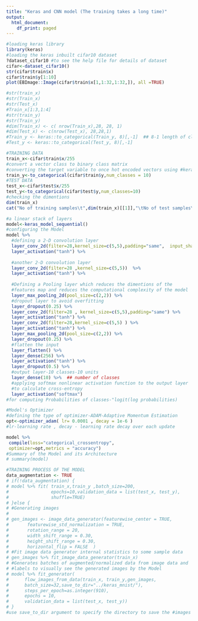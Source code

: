 ```yaml
---
title: "Keras and CNN model (The training takes a long time)"
output:
  html_document:
    df_print: paged
---
```


```r
#loading keras library
library(keras)
#loading the keras inbuilt cifar10 dataset
?dataset_cifar10 #to see the help file for details of dataset
cifar<-dataset_cifar10()
str(cifar$train$x)
cifar$train$y[1:10]
plot(EBImage::Image(cifar$train$x[1,1:32,1:32,]), all =TRUE)

#str(train_x)
#str(Train_x)
#str(Test_x)
#Train_x[1:3,1:4]
#str(train_y)
#str(Train_y)
#dim(Train_x) <- c( nrow(Train_x),28, 28, 1)
#dim(Test_x) <- c(nrow(Test_x), 28,28,1)
#Train_y <- keras::to_categorical(Train_y, 8)[,-1]  ## 8-1 length of classes
#Test_y <- keras::to_categorical(Test_y, 8)[,-1]

```


```r
#TRAINING DATA
train_x<-cifar$train$x/255
#convert a vector class to binary class matrix
#converting the target variable to once hot encoded vectors using #keras inbuilt function 'to_categorical()
train_y<-to_categorical(cifar$train$y,num_classes = 10)
#TEST DATA
test_x<-cifar$test$x/255
test_y<-to_categorical(cifar$test$y,num_classes=10) 
#checking the dimentions
dim(train_x) 
cat("No of training samples\t",dim(train_x)[[1]],"\tNo of test samples\t",dim(test_x)[[1]])

```


```r
#a linear stack of layers
model<-keras_model_sequential()
#configuring the Model
model %>%  
  #defining a 2-D convolution layer
  layer_conv_2d(filter=28,kernel_size=c(5,5),padding="same",  input_shape=c(32,32,3) ) %>%  
  layer_activation("tanh") %>%  
  
  #another 2-D convolution layer
  layer_conv_2d(filter=28 ,kernel_size=c(5,5))  %>% 
  layer_activation("tanh") %>%
  
  #Defining a Pooling layer which reduces the dimentions of the 
  #features map and reduces the computational complexity of the model
  layer_max_pooling_2d(pool_size=c(2,2)) %>%  
  #dropout layer to avoid overfitting
  layer_dropout(0.25) %>%
  layer_conv_2d(filter=28 , kernel_size=c(5,5),padding="same") %>% 
  layer_activation("tanh") %>%  
  layer_conv_2d(filter=28,kernel_size=c(5,5) ) %>% 
  layer_activation("tanh") %>%  
  layer_max_pooling_2d(pool_size=c(2,2)) %>%  
  layer_dropout(0.25) %>%
  #flatten the input  
  layer_flatten() %>%  
  layer_dense(256) %>%  
  layer_activation("tanh") %>%  
  layer_dropout(0.5) %>%  
  #output layer-10 classes-10 units  
  layer_dense(10) %>%  ## number of classes
  #applying softmax nonlinear activation function to the output layer 
  #to calculate cross-entropy  
  layer_activation("softmax") 
#for computing Probabilities of classes-"logit(log probabilities)
```



```r
#Model's Optimizer
#defining the type of optimizer-ADAM-Adaptive Momentum Estimation
opt<-optimizer_adam( lr= 0.0001 , decay = 1e-6 )
#lr-learning rate , decay - learning rate decay over each update

model %>%
 compile(loss="categorical_crossentropy",
 optimizer=opt,metrics = "accuracy")
#Summary of the Model and its Architecture
# summary(model)
```


```r
#TRAINING PROCESS OF THE MODEL
data_augmentation <- TRUE
# if(!data_augmentation) {
# model %>% fit( train_x,train_y ,batch_size=200,
#                epochs=10,validation_data = list(test_x, test_y),
#                shuffle=TRUE)
# }else {
# #Generating images
# 
# gen_images <- image_data_generator(featurewise_center = TRUE,
#       featurewise_std_normalization = TRUE,
#       rotation_range = 20,
#       width_shift_range = 0.30,
#       height_shift_range = 0.30,
#       horizontal_flip = FALSE  )
# #Fit image data generator internal statistics to some sample data
# gen_images %>% fit_image_data_generator(train_x)
# #Generates batches of augmented/normalized data from image data and
# #labels to visually see the generated images by the Model
# model %>% fit_generator(
#      flow_images_from_data(train_x, train_y,gen_images,
#      batch_size=32,save_to_dir="../keras_mnist/"),
#      steps_per_epoch=as.integer(910),
#      epochs = 10,
#      validation_data = list(test_x, test_y))
# }
#use save_to_dir argument to specify the directory to save the #images generated by the Model and to visually check the Model's #output and ability to classify images.
```

